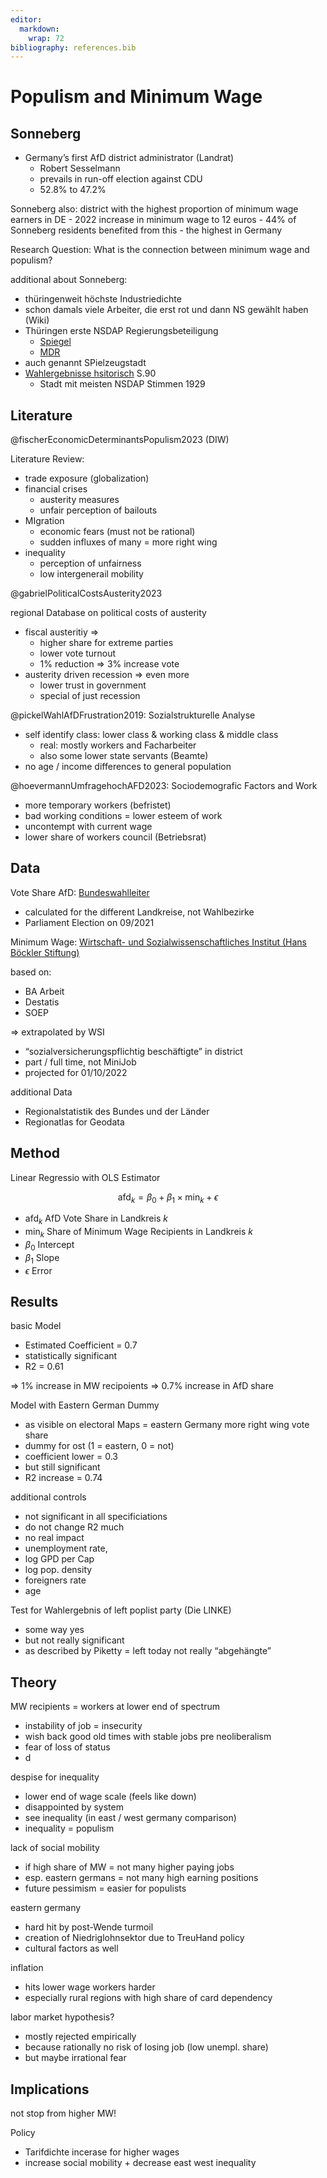 ```yaml
---
editor: 
  markdown: 
    wrap: 72
bibliography: references.bib
---
```


# Populism and Minimum Wage

## Sonneberg

-   Germany's first AfD district administrator (Landrat)
    -   Robert Sesselmann
    -   prevails in run-off election against CDU
    -   52.8% to 47.2%

Sonneberg also: district with the highest proportion of minimum wage
earners in DE - 2022 increase in minimum wage to 12 euros - 44% of
Sonneberg residents benefited from this - the highest in Germany

Research Question: What is the connection between minimum wage and
populism?

additional about Sonneberg:

-   thüringenweit höchste Industriedichte
-   schon damals viele Arbeiter, die erst rot und dann NS gewählt haben
    (Wiki)
-   Thüringen erste NSDAP Regierungsbeteiligung
    -   [Spiegel](https://www.spiegel.de/geschichte/nsdap-1930-probelauf-der-diktatur-a-e9e83be9-0002-0001-0000-000207602126)
    -   [MDR](https://www.mdr.de/geschichte/ns-zeit/politik-gesellschaft/mustergau-thueringen-gleichschaltung-100.html)
-   auch genannt SPielzeugstadt
-   [Wahlergebnisse
    hsitorisch](https://www.db-thueringen.de/servlets/MCRFileNodeServlet/dbt_derivate_00023432/wahlenundabstimmungsergebnissse_1920-1995.pdf)
    S.90
    -   Stadt mit meisten NSDAP Stimmen 1929

## Literature

@fischerEconomicDeterminantsPopulism2023 (DIW)

Literature Review:

-   trade exposure (globalization)
-   financial crises
    -   austerity measures
    -   unfair perception of bailouts
-   MIgration
    -   economic fears (must not be rational)
    -   sudden influxes of many = more right wing
-   inequality
    -   perception of unfairness
    -   low intergenerail mobility

@gabrielPoliticalCostsAusterity2023

regional Database on political costs of austerity

-   fiscal austeritiy =\>
    -   higher share for extreme parties
    -   lower vote turnout
    -   1% reduction =\> 3% increase vote
-   austerity driven recession =\> even more
    -   lower trust in government
    -   special of just recession

@pickelWahlAfDFrustration2019: Sozialstrukturelle Analyse

-   self identify class: lower class & working class & middle class
    -   real: mostly workers and Facharbeiter
    -   also some lower state servants (Beamte)
-   no age / income differences to general population

@hoevermannUmfragehochAFD2023: Sociodemografic Factors and Work

-   more temporary workers (befristet)
-   bad working conditions = lower esteem of work
-   uncontempt with current wage
-   lower share of workers council (Betriebsrat)

## Data

Vote Share AfD:
[Bundeswahlleiter](https://www.bundeswahlleiter.de/bundestagswahlen/2021/ergebnisse/bund-99.html) 

- calculated for the different Landkreise, not Wahlbezirke
- Parliament Election on 09/2021

Minimum Wage: [Wirtschaft- und Sozialwissenschaftliches Institut (Hans
Böckler
Stiftung)](https://www.wsi.de/de/sonderauswertung-43368-mindestlohnanhebung-43374.htm)

based on:

-   BA Arbeit
-   Destatis
-   SOEP

=> extrapolated by WSI

- "sozialversicherungspflichtig beschäftigte" in district
- part / full time,  not MiniJob
- projected for 01/10/2022

additional Data

-   Regionalstatistik des Bundes und der Länder
-   Regionatlas for Geodata

## Method

Linear Regressio with OLS Estimator

$$
\text{afd}_k = \beta_0 + \beta_1 \times \text{min}_k + \epsilon
$$

-   $\text{afd}_k$ AfD Vote Share in Landkreis $k$
-   $\text{min}_k$ Share of Minimum Wage Recipients in Landkreis $k$
-   $\beta_0$ Intercept
-   $\beta_1$ Slope
-   $\epsilon$ Error

## Results

basic Model

-   Estimated Coefficient = 0.7
-   statistically significant
-   R2 = 0.61 

=\> 1% increase in MW recipoients =\> 0.7% increase in AfD
    share

Model with Eastern German Dummy

-   as visible on electoral Maps = eastern Germany more right wing vote
    share
-   dummy for ost (1 = eastern, 0 = not)
-   coefficient lower = 0.3
-   but still significant
-   R2 increase = 0.74

additional controls

-   not significant in all specificiations
-   do not change R2 much
-   no real impact
-   unemployment rate,
-   log GPD per Cap
-   log pop. density
-   foreigners rate
-   age

Test for Wahlergebnis of left poplist party (Die LINKE)

-   some way yes
-   but not really significant
-   as described by Piketty = left today not really "abgehängte"

## Theory

MW recipients = workers at lower end of spectrum

-   instability of job = insecurity
-   wish back good old times with stable jobs pre neoliberalism
-   fear of loss of status
- d

despise for inequality

-   lower end of wage scale (feels like down)
-   disappointed by system
-   see inequality (in east / west germany comparison)
-   inequality = populism

lack of social mobility

-   if high share of MW = not many higher paying jobs
-   esp. eastern germans = not many high earning positions
-   future pessimism = easier for populists

eastern germany

-   hard hit by post-Wende turmoil
-   creation of Niedriglohnsektor due to TreuHand policy
-   cultural factors as well

inflation 

- hits lower wage workers harder
- especially rural regions with high share of card dependency


labor market hypothesis?

- mostly rejected empirically
- because rationally no risk of losing job (low unempl. share)
- but maybe irrational fear

## Implications

not stop from higher MW!

Policy

-   Tarifdichte incerase for higher wages 
-   increase social mobility + decrease east west inequality
